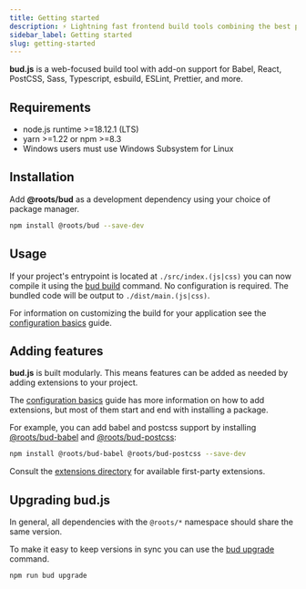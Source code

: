 ```yaml
---
title: Getting started
description: ⚡️ Lightning fast frontend build tools combining the best parts of Symfony Encore and Laravel Mix
sidebar_label: Getting started
slug: getting-started
---
```



**bud.js** is a web-focused build tool with add-on support for Babel, React, PostCSS, Sass, Typescript, esbuild, ESLint, Prettier, and more.

## Requirements

<div className="card">
  <div className="card__body">
    <ul>
      <li>node.js runtime >=18.12.1 (LTS)</li>
      <li>yarn >=1.22 or npm >=8.3</li>
      <li>Windows users must use Windows Subsystem for Linux</li>
    </ul>
  </div>
</div>

## Installation

Add **@roots/bud** as a development dependency using your choice of package manager.

```bash npm2yarn
npm install @roots/bud --save-dev
```

## Usage

If your project's entrypoint is located at `./src/index.(js|css)` you can now compile it using the [bud build](./cli/build/index.mdx) command.
No configuration is required. The bundled code will be output to `./dist/main.(js|css)`.

For information on customizing the build for your application see the [configuration basics](configure) guide.

## Adding features

**bud.js** is built modularly. This means features can be added as needed by adding extensions to your project.

The [configuration basics](configure) guide has more information on how to add extensions, but most of them start and end with installing a package.

For example, you can add babel and postcss support by
installing [@roots/bud-babel](/extensions/bud-babel) and [@roots/bud-postcss](/extensions/bud-postcss/):

```bash npm2yarn
npm install @roots/bud-babel @roots/bud-postcss --save-dev
```

Consult the [extensions directory](/extensions/) for available first-party extensions.

## Upgrading bud.js

In general, all dependencies with the `@roots/*` namespace should share the same version.

To make it easy to keep versions in sync you can use the [bud upgrade](./cli/index.mdx) command.

```bash npm2yarn
npm run bud upgrade
```

